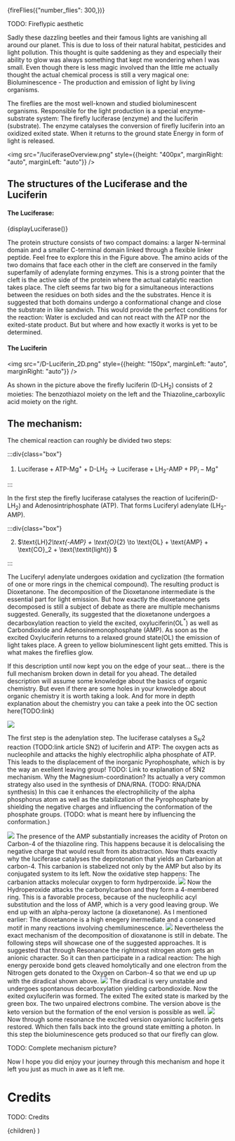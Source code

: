 

{fireFlies({"number_flies": 300,})}

TODO: Fireflypic aesthetic

Sadly these dazzling beetles and their famous lights are vanishing all around our planet.
This is due to loss of their natural habitat, pesticides and light pollution. This thought is quite saddening as they and especially their ability to glow was always something that kept me wondering when I was small.
Even though there is less magic involved than the little me actually thought the actual chemical process is still a very magical one:
Bioluminescence - The production and emission of light by living organisms.

The fireflies are the most well-known and studied bioluminescent organisms. Responsible for the light production is a special enzyme-substrate system: The firefly luciferase (enzyme) and the luciferin (substrate).
The enzyme catalyses the conversion of firefly luciferin into an oxidized exited state. When it returns to the ground state Energy in form of light is released.

<img src="/luciferaseOverview.png" style={{height: "400px", marginRight: "auto", marginLeft: "auto"}} />

## The structures of the Luciferase and the Luciferin

#### The Luciferase:

<div
  id="container-01"
  className={"mol-container"}
  style={{
    width: "100%",
    height: "400px",
    position: "relative",
  }}
></div>


{displayLuciferase()}

The protein structure consists of two compact domains: a larger N-terminal domain and a smaller C-terminal domain linked through a flexible linker peptide. Feel free to explore this in the Figure above.
The amino acids of the two domains that face each other in the cleft are conserved in the family superfamily of adenylate forming enzymes.
This is a strong pointer that the cleft is the active side of the protein where the actual catalytic reaction takes place. The cleft seems far two big for a simultaneous interactions between the residues on both sides and the the substrates.
Hence it is suggested that both domains undergo a conformational change and close the substrate in like sandwich.
This would provide the perfect conditions for the reaction: Water is excluded and can not react with the ATP nor the exited-state product.
But but where and how exactly it works is yet to be determined.

#### The Luciferin

<img src="/D-Luciferin_2D.png" style={{height: "150px", marginLeft: "auto", marginRight: "auto"}} />



As shown in the picture above the firefly luciferin (D-LH$_2$) consists of 2 moieties: The benzothiazol moiety on the left and the Thiazoline_carboxylic acid moiety on the right.

## The mechanism:

The chemical reaction can roughly be divided two steps:

:::div{class="box"}

1. $\text{Luciferase} + \text{ATP-Mg}^+ + \text{D-LH}_2 \to \text{Luciferase} + \text{LH}_2\text{-AMP} + \text{PP}_i-\text{Mg}^+$

:::

In the first step the firefly luciferase catalyses the reaction of luciferin(D-LH$_2$) and Adenosintriphosphate (ATP). That forms Luciferyl adenylate (LH$_2$-AMP).

:::div{class="box"}

2. $\text{LH}_2\text{-AMP} + \text{O}_{2} \to \text{OL} + \text{AMP} + \text{CO}_2 + \text{\textit{light}} $

:::

The Luciferyl adenylate undergoes oxidation and cyclization (the formation of one or more rings in the chemical compound). The resulting product is Dioxetanone. The decomposition of the Dioxetanone intermediate is the essential part for light emission.
But how exactly the dioxetanone gets decomposed is still a subject of debate as there are multiple mechanisms suggested. Generally, its suggested
that the dioxetanone undergoes a decarboxylation reaction to yield the excited, oxyluciferin(OL$^*$) as well as Carbondioxide and Adenosinemonophosphate (AMP).
As soon as the excited Oxyluciferin returns to a relaxed ground state(OL) the emission of light takes place.
A green to yellow bioluminescent light gets emitted. This is what makes the fireflies glow.

If this description until now kept you on the edge of your seat... there is the full mechanism broken down in detail for you ahead. 
The detailed description will assume some knowledge about the basics of organic chemistry. But even if there are some holes in your knwoledge about organic chemistry it is worth taking a look.
And for more in depth explanation about the chemistry you can take a peek into the OC section here(TODO:link)

<img src="/reaction1.png" />

The first step is the adenylation step. The luciferase catalyses a S$_N$2 reaction (TODO:link article SN2) of luciferin and ATP: The oxygen acts as nucleophile and 
attacks the highly electrophilic alpha phosphate of ATP. This leads to the displacement of the inorganic Pyrophosphate, which is by the way an exellent leaving group!
TODO: Link to explanation of SN2 mechanism.
Why the Magnesium-coordination?
Its actually a very common strategy also used in the synthesis of DNA/RNA. (TODO: RNA/DNA synthesis)
In this cae it enhances the electrophilicity of the alpha phosphorus atom as well as the stabilization of the Pyrophosphate by shielding the negative charges and
influencing the conformation of the phosphate groups. (TODO: what is meant here by influencing the conformation.)

<img src="/reaction2.png" />
The presence of the AMP substantially increases the acidity of Proton on Carbon-4 of the thiazoline ring. 
This happens because it is delocalising the negative charge that would result from its abstraction.
Now thats exactly why the luciferase catalyses the deprotonation that yields an Carbanion at carbon-4. This carbanion is stabelized not only by the AMP but also by
its conjugated system to its left.
Now the oxidative step happens: The carbanion attacks molecular oxygen to form hydrperoxide. 


<img src="/reaction3.png" />
Now the Hydroperoxide attacks the carbonylcarbon and they form a 4-membered ring. This is a favorable process, because of the nucleophilic acyl substitution and the 
loss of AMP, which is a very good leaving group. We end up with an alpha-peroxy lactone (a dioxetanone). As I mentioned earlier: The dioxetanone is a high enegery inermediate and a conserved motif
in many reactions involving chemiluminescence.

<img src="/reaction4.png" />
Nevertheless the exact mechanism of the decomposition of dioxatanone is still in debate. The following steps will showcase one of the suggested approaches.
It is suggested that through Resonance the rightmost nitrogen atom gets an anionic character. So it can then participate in a radical reaction: 
The high energy peroxide bond gets cleaved homolytically and one electron from the Nitrogen gets donated to the Oxygen on Carbon-4 so that we end up up with the diradical shown above.
   

<img src="/reaction5.png" />
The diradical is very unstable and undergoes spontanous decarboxylation yielding carbondioxide. Now the exited oxyluciferin was formed. The exited The exited state is marked by the green box.
The two unpaired electrons combine. The version above is the keto version but the formation of the enol version is possible as well.

<img src="/reaction6.png" />
Now through some resonance the excited version oxyanionic luciferin gets restored. Which then falls back into the ground state emitting a photon.
In this  step the bioluminescence gets produced so that our firefly can glow.


TODO: Complete mechanism picture?

Now I hope you did enjoy your journey through this mechanism and hope it left you just as much in awe as it left me. 

# Credits 
TODO: Credits 


  <LayoutPostWrapper pageIdx={1} title="Firefly Luciferase" date="2022-08-13">
    {children}
  </LayoutPostWrapper>
)

